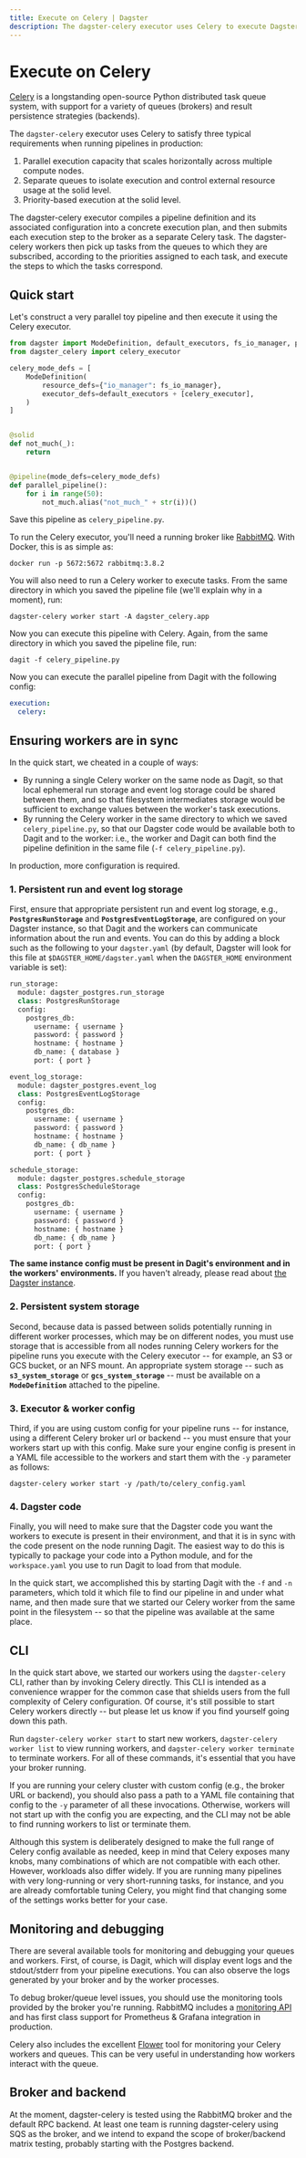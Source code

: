```yaml
---
title: Execute on Celery | Dagster
description: The dagster-celery executor uses Celery to execute Dagster solids.
---
```


# Execute on Celery

[Celery](http://www.celeryproject.org/) is a longstanding open-source Python distributed task queue system, with support for a variety of queues (brokers) and result persistence strategies (backends).

The `dagster-celery` executor uses Celery to satisfy three typical requirements when running pipelines in production:

1. Parallel execution capacity that scales horizontally across multiple compute nodes.
2. Separate queues to isolate execution and control external resource usage at the solid level.
3. Priority-based execution at the solid level.

The dagster-celery executor compiles a pipeline definition and its associated configuration into a concrete execution plan, and then submits each execution step to the broker as a separate Celery task. The dagster-celery workers then pick up tasks from the queues to which they are subscribed, according to the priorities assigned to each task, and execute the steps to which the tasks correspond.

## Quick start

Let's construct a very parallel toy pipeline and then execute it using the Celery executor.

```python file=/deploying/celery_pipeline.py
from dagster import ModeDefinition, default_executors, fs_io_manager, pipeline, solid
from dagster_celery import celery_executor

celery_mode_defs = [
    ModeDefinition(
        resource_defs={"io_manager": fs_io_manager},
        executor_defs=default_executors + [celery_executor],
    )
]


@solid
def not_much(_):
    return


@pipeline(mode_defs=celery_mode_defs)
def parallel_pipeline():
    for i in range(50):
        not_much.alias("not_much_" + str(i))()
```

Save this pipeline as `celery_pipeline.py`.

To run the Celery executor, you'll need a running broker like [RabbitMQ](https://www.rabbitmq.com/). With Docker, this is as simple as:

```shell
docker run -p 5672:5672 rabbitmq:3.8.2
```

You will also need to run a Celery worker to execute tasks. From the same directory in which you saved the pipeline file (we'll explain why in a moment), run:

```shell
dagster-celery worker start -A dagster_celery.app
```

Now you can execute this pipeline with Celery. Again, from the same directory in which you saved the pipeline file, run:

```shell
dagit -f celery_pipeline.py
```

Now you can execute the parallel pipeline from Dagit with the following config:

```yaml file=/deploying/celery.yaml
execution:
  celery:
```

## Ensuring workers are in sync

In the quick start, we cheated in a couple of ways:

- By running a single Celery worker on the same node as Dagit, so that local ephemeral run storage and event log storage could be shared between them, and so that filesystem intermediates storage would be sufficient to exchange values between the worker's task executions.
- By running the Celery worker in the same directory to which we saved `celery_pipeline.py`, so that our Dagster code would be available both to Dagit and to the worker: i.e., the worker and Dagit can both find the pipeline definition in the same file (`-f celery_pipeline.py`).

In production, more configuration is required.

### 1. Persistent run and event log storage

First, ensure that appropriate persistent run and event log storage, e.g., **`PostgresRunStorage`** and **`PostgresEventLogStorage`**, are configured on your Dagster instance, so that Dagit and the workers can communicate information about the run and events. You can do this by adding a block such as the following to your `dagster.yaml` (by default, Dagster will look for this file at `$DAGSTER_HOME/dagster.yaml` when the `DAGSTER_HOME` environment variable is set):

```python file=/deploying/dagster-pg.yaml
run_storage:
  module: dagster_postgres.run_storage
  class: PostgresRunStorage
  config:
    postgres_db:
      username: { username }
      password: { password }
      hostname: { hostname }
      db_name: { database }
      port: { port }

event_log_storage:
  module: dagster_postgres.event_log
  class: PostgresEventLogStorage
  config:
    postgres_db:
      username: { username }
      password: { password }
      hostname: { hostname }
      db_name: { db_name }
      port: { port }

schedule_storage:
  module: dagster_postgres.schedule_storage
  class: PostgresScheduleStorage
  config:
    postgres_db:
      username: { username }
      password: { password }
      hostname: { hostname }
      db_name: { db_name }
      port: { port }
```

**The same instance config must be present in Dagit's environment and in the workers' environments.** If you haven't already, please read about [the Dagster instance](/deployment/dagster-instance).

### 2. Persistent system storage

Second, because data is passed between solids potentially running in different worker processes, which may be on different nodes, you must use storage that is accessible from all nodes running Celery workers for the pipeline runs you execute with the Celery executor -- for example, an S3 or GCS bucket, or an NFS mount. An appropriate system storage -- such as **`s3_system_storage`** or **`gcs_system_storage`** -- must be available on a **`ModeDefinition`** attached to the pipeline.

### 3. Executor & worker config

Third, if you are using custom config for your pipeline runs -- for instance, using a different Celery broker url or backend -- you must ensure that your workers start up with this config. Make sure your engine config is present in a YAML file accessible to the workers and start them with the `-y` parameter as follows:

```shell
dagster-celery worker start -y /path/to/celery_config.yaml
```

### 4. Dagster code

Finally, you will need to make sure that the Dagster code you want the workers to execute is present in their environment, and that it is in sync with the code present on the node running Dagit. The easiest way to do this is typically to package your code into a Python module, and for the `workspace.yaml` you use to run Dagit to load from that module.

In the quick start, we accomplished this by starting Dagit with the `-f` and `-n` parameters, which told it which file to find our pipeline in and under what name, and then made sure that we started our Celery worker from the same point in the filesystem -- so that the pipeline was available at the same place.

## CLI

In the quick start above, we started our workers using the `dagster-celery` CLI, rather than by invoking Celery directly. This CLI is intended as a convenience wrapper for the common case that shields users from the full complexity of Celery configuration. Of course, it's still possible to start Celery workers directly -- but please let us know if you find yourself going down this path.

Run `dagster-celery worker start` to start new workers, `dagster-celery worker list` to view running workers, and `dagster-celery worker terminate` to terminate workers. For all of these commands, it's essential that you have your broker running.

If you are running your celery cluster with custom config (e.g., the broker URL or backend), you should also pass a path to a YAML file containing that config to the `-y` parameter of all these invocations. Otherwise, workers will not start up with the config you are expecting, and the CLI may not be able to find running workers to list or terminate them.

Although this system is deliberately designed to make the full range of Celery config available as needed, keep in mind that Celery exposes many knobs, many combinations of which are not compatible with each other. However, workloads also differ widely. If you are running many pipelines with very long-running or very short-running tasks, for instance, and you are already comfortable tuning Celery, you might find that changing some of the settings works better for your case.

## Monitoring and debugging

There are several available tools for monitoring and debugging your queues and workers. First, of course, is Dagit, which will display event logs and the stdout/stderr from your pipeline executions. You can also observe the logs generated by your broker and by the worker processes.

To debug broker/queue level issues, you should use the monitoring tools provided by the broker you're running. RabbitMQ includes a [monitoring API](https://www.rabbitmq.com/monitoring.html) and has first class support for Prometheus & Grafana integration in production.

Celery also includes the excellent [Flower](https://flower.readthedocs.io/en/latest/) tool for monitoring your Celery workers and queues. This can be very useful in understanding how workers interact with the queue.

## Broker and backend

At the moment, dagster-celery is tested using the RabbitMQ broker and the default RPC backend. At least one team is running dagster-celery using SQS as the broker, and we intend to expand the scope of broker/backend matrix testing, probably starting with the Postgres backend.

